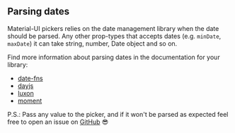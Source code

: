 
<PageMeta
  title="Parsing"
  description="Parsing dates for @ghondar/pickers"
/>

## Parsing dates

Material-UI pickers relies on the date management library when the date should be parsed. Any other prop-types that accepts dates (e.g. `minDate`, `maxDate`) it can take string, number, Date object and so on.

<Ad />

Find more information about parsing dates in the documentation for your library:

- [date-fns](https://developer.mozilla.org/en-US/docs/Web/JavaScript/Reference/Global_Objects/Date#Several_ways_to_create_a_Date_object)
- [dayjs](https://github.com/iamkun/dayjs/blob/dev/docs/en/API-reference.md#constructor-dayjsexisting-string--number--date--dayjs)
- [luxon](https://moment.github.io/luxon/docs/manual/parsing.html)
- [moment](https://momentjs.com/docs/#/parsing/)

P.S.: Pass any value to the picker, and if it won't be parsed as expected feel free to open an issue
on [GitHub](https://github.com/mui-org/material-ui-pickers) 😎
